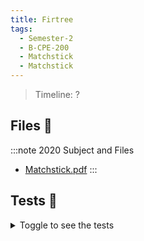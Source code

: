 ```yaml
---
title: Firtree
tags:
  - Semester-2
  - B-CPE-200
  - Matchstick
  - Matchstick
---
```

> Timeline: ?


## Files 📂

:::note 2020 Subject and Files
- [Matchstick.pdf](https://github.com/Studio-17/Epitech-Subjects/raw/main/Semester-2/B-CPE-200/Matchstick/Matchstick/Matchstick.pdf)
:::

## Tests 🤖
<details>
  <summary>Toggle to see the tests</summary>
  <div>
Yo
  </div>
</details>
